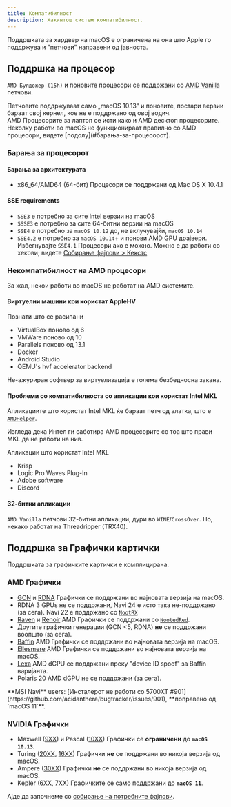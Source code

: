 ```yaml
---
title: Компатибилност
description: Хакинтош систем компатибилност.
---
```



Поддршката за хардвер на macOS е ограничена на она што Apple го поддржува и "петчови" направени од јавноста.

## Поддршка на процесор

`AMD Булдожер (15h)` и поновите процесори се поддржани со [AMD Vanilla](https://github.com/AMD-OSX/AMD_Vanilla) петчови.

<Aside type="caution">
Петчовите поддржуваат само „macOS 10.13“ и поновите, постари верзии бараат свој кернел, кое не е поддржано од овој водич.
</Aside>

<Aside type="tip">
AMD Процесорите за лаптоп се исти како и AMD десктоп процесорите.
</Aside>

<Aside type="danger">
Неколку работи во macOS не функционираат правилно со AMD процесори, видете [подолу](#барања-за-процесорот).
</Aside>

### Барања за процесорот

#### Барања за архитектурата

- x86_64/AMD64 (64-бит) Процесори се поддржани од Mac OS X 10.4.1

#### SSE requirements

- `SSE3` е потребно за сите Intel верзии на macOS
- `SSSE3` е потребно за сите 64-битни верзии на macOS
- `SSE4` е потребно за `macOS 10.12` до, не вклучувајќи, `macOS 10.14`
- `SSE4.2` е потребно за `macOS 10.14`+ и понови AMD GPU драјвери. Избегнувајте `SSE4.1` Процесори ако е можно. Можно е да работи со хекови; видете [Собирање фајлови > Кекстс](/en/guides/hackintosh/gathering-files/kexts/)

### Некомпатибилност на AMD процесoри

За жал, некои работи во macOS не работат на AMD системите.

#### Виртуелни машини кои користат AppleHV

Познати што се расипани

- VirtualBox поново од 6
- VMWare поново од 10
- Parallels поново од 13.1
- Docker
- Android Studio
- QEMU's hvf accelerator backend

<Aside type="danger">
Не-ажуриран софтвер за виртуелизација е голема безбедносна закана.
</Aside>

#### Проблеми со компатибилноста со апликации кои користат Intel MKL

Апликациите што користат Intel MKL ќе бараат петч од алатка, што е [`AMDHelper`](https://github.com/alvindimas05/AMDHelper).

Изгледа дека Интел ги саботира AMD процесорите со тоа што прави MKL да не работи на нив.

Апликации што користат Intel MKL

- Krisp
- Logic Pro Waves Plug-In
- Adobe software
- Discord

#### 32-битни апликации

`AMD Vanilla` петчови 32-битни апликации, дури во `WINE`/`CrossOver`. Но, некако работат на Threadripper (TRX40).

## Поддршка за Графички картички

Поддршката за графичките картички е комплицирана.

### AMD Графички

- [GCN](https://en.wikipedia.org/wiki/Graphics_Core_Next) и [RDNA](<https://en.wikipedia.org/wiki/RDNA_(microarchitecture)>) Графички се поддржани во најновата верзија на macOS.
- RDNA 3 GPUs не се поддржани, Navi 24 е исто така не-поддржано (за сега). Navi 22 е поддржано со [`NootRX`](/en/applehax/nootrx/)
- [Raven](https://www.techpowerup.com/gpu-specs/amd-raven.g816) и [Renoir](https://www.techpowerup.com/gpu-specs/amd-renoir.g1058) AMD Графички се поддржани со [`NootedRed`](/en/applehax/nootedred/).
- Другите графички генерации (GCN \<5, RDNA) **не** се поддржани воопшто (за сега).
- [Baffin](https://www.techpowerup.com/gpu-specs/amd-baffin.g796) AMD Графички се поддржани во најновата верзија на macOS.
- [Ellesmere](https://www.techpowerup.com/gpu-specs/amd-ellesmere.g795) AMD Графички се поддржани во најновата верзија на macOS.
- [Lexa](https://www.techpowerup.com/gpu-specs/amd-lexa.g806) AMD dGPU се поддржани преку "device ID spoof" зa Baffin варијанта.
- Polaris 20 AMD dGPU не се поддржани (за сега).

<Aside type="danger">
**MSI Navi** users: [Инсталерот не работи со 5700XT #901](https://github.com/acidanthera/bugtracker/issues/901), **поправено од `macOS 11`**.
</Aside>

### NVIDIA Графички

- Maxwell ([9XX](https://en.wikipedia.org/wiki/GeForce_900_series)) и Pascal ([10XX](https://en.wikipedia.org/wiki/GeForce_10_series)) Графички се **ограничени** до **`macOS 10.13`**.
- Turing ([20XX](https://en.wikipedia.org/wiki/GeForce_20_series), [16XX](https://en.wikipedia.org/wiki/GeForce_16_series)) Графички **не** се поддржани во никоја верзија од macOS.
- Ampere ([30XX](https://en.wikipedia.org/wiki/GeForce_30_series)) Графички **не** се поддржани во никоја верзија од macOS.
- Kepler ([6XX](https://en.wikipedia.org/wiki/GeForce_600_series), [7XX](https://en.wikipedia.org/wiki/GeForce_700_series)) Графичките се само поддржани до **`macOS 11`**.

Ајде да започнеме со [собирање на потребните фајлови](/mk/guides/hackintosh/gathering-files/).
